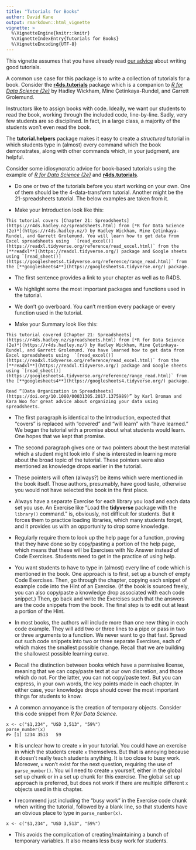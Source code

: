 ```yaml
---
title: "Tutorials for Books"
author: David Kane
output: rmarkdown::html_vignette
vignette: >
  %\VignetteEngine{knitr::knitr}
  %\VignetteIndexEntry{Tutorials for Books}
  %\VignetteEncoding{UTF-8}
---
```



This vignette assumes that you have already read [our advice](instructions.html) about writing good tutorials.

A common use case for this package is to write a collection of tutorials for a book. Consider the [**r4ds.tutorials**](https://ppbds.github.io/r4ds.tutorials/) package which is a companion to [*R for Data Science (2e)*](https://r4ds.hadley.nz/) by Hadley Wickham, Mine Çetinkaya-Rundel, and Garrett Grolemund.

Instructors like to assign books with code. Ideally, we want our students to read the book, working through the included code, line-by-line. Sadly, very few students are so disciplined. In fact, in a large class, a majority of the students won't even read the book.

The **tutorial.helpers** package makes it easy to create a *structured* tutorial in which students type in (almost) every command which the book demonstrates, along with other commands which, in your judgment, are helpful. 

Consider some idiosyncratic advice for book-based tutorials using the example of [*R for Data Science (2e)*](https://r4ds.hadley.nz/) and [**r4ds.tutorials**](https://ppbds.github.io/r4ds.tutorials/).

* Do one or two of the tutorials before you start working on your own. One of them should be the 4-data-transform tutorial. Another might be the 21-spreadsheets tutorial. The below examples are taken from it.

* Make your Introduction look like this:

````
This tutorial covers [Chapter 21: Spreadsheets](https://r4ds.hadley.nz/spreadsheets.html) from [*R for Data Science (2e)*](https://r4ds.hadley.nz/) by Hadley Wickham, Mine Çetinkaya-Rundel, and Garrett Grolemund. You will learn how to get data from Excel spreadsheets using  `[read_excel()](https://readxl.tidyverse.org/reference/read_excel.html)` from the [**readxl**](https://readxl.tidyverse.org/) package and Google sheets using `[read_sheet()](https://googlesheets4.tidyverse.org/reference/range_read.html)` from the [**googlesheets4**](https://googlesheets4.tidyverse.org/) package.
````

  - The first sentence provides a link to your chapter as well as to R4DS.
  - We highlight some the most important packages and functions used in the tutorial.
  - We don't go overboard. You can't mention every package or every function used in the tutorial.


* Make your Summary look like this:

````
This tutorial covered [Chapter 21: Spreadsheets](https://r4ds.hadley.nz/spreadsheets.html) from [*R for Data Science (2e)*](https://r4ds.hadley.nz/) by Hadley Wickham, Mine Çetinkaya-Rundel, and Garrett Grolemund. You have learned how to get data from Excel spreadsheets using  `[read_excel()](https://readxl.tidyverse.org/reference/read_excel.html)` from the [**readxl**](https://readxl.tidyverse.org/) package and Google sheets using `[read_sheet()](https://googlesheets4.tidyverse.org/reference/range_read.html)` from the [**googlesheets4**](https://googlesheets4.tidyverse.org/) package.

Read “[Data Organization in Spreadsheets](https://doi.org/10.1080/00031305.2017.1375989)” by Karl Broman and Kara Woo for great advice about organizing your data using spreadsheets.
````

  - The first paragraph is identical to the Introduction, expected that "covers" is replaced with "covered" and "will learn" with "have learned." We began the tutorial with a promise about what students would learn. One hopes that we kept that promise.
  - The second paragraph gives one or two pointers about the best material which a student might look into if she is interested in learning more about the broad topic of the tutorial. These pointers were also mentioned as knowledge drops earlier in the tutorial.
  - These pointers will often (always?) be items which were mentioned in the book itself. Those authors, presumably, have good taste, otherwise you would not have selected the book in the first place.

* Always have a separate Exercise for each library you load and each data set you use. An Exercise like "Load the **tidyverse** package with the `library()` command." is, obviously, not difficult for students. But it forces them to practice loading libraries, which many students forget, and it provides us with an opportunity to drop some knowledge.

* Regularly require them to look up the help page for a function, proving that they have done so by copy/pasting a portion of the help page, which means that these will be Exercises with No Answer instead of Code Exercises. Students need to get in the practice of using help.

* You want students to have to type in (almost) every line of code which is mentioned in the book. One approach is to first, set up a bunch of empty Code Exercises. Then, go through the chapter, copying each snippet of example code into the Hint of an Exercise. (If the book is sourced freely, you can also copy/paste a knowledge drop associated with each code snippet.) Then, go back and write the Exercises such that the answers are the code snippets from the book. The final step is to edit out at least a portion of the Hint.

* In most books, the authors will include more than one new thing in each code example. They will add two or three lines to a pipe or pass in two or three arguments to a function. We never want to go that fast. Spread out such code snippets into two or three separate Exercises, each of which makes the smallest possible change. Recall that we are building the shallowest possible learning curve. 

* Recall the distinction between books which have a permissive license, meaning that we can copy/paste text at our own discretion, and those which do not. For the latter, you can not copy/paste text. But you can express, in your own words, the key points made in each chapter. In either case, your knowledge drops should cover the most important things for students to know.

* A common annoyance is the creation of temporary objects. Consider this code snippet from *R for Data Science*.

````
x <- c("$1,234", "USD 3,513", "59%")
parse_number(x)
#> [1] 1234 3513   59
````

* It is unclear how to create `x` in your tutorial. You could have an exercise in which the students create `x` themselves. But that is annoying because it doesn't really teach students anything. It is too close to busy work. Moreover, `x` won't exist for the next question, requiring the use of `parse_number()`. You will need to create `x` yourself, either in the global set up chunk or in a set up chunk for this exercise. The global set up approach is preferred, but does not work if there are multiple different `x` objects used in this chapter.

* I recommend just including the "busy work" in the Exercise code chunk when writing the tutorial, followed by a blank line, so that students have an obvious place to type in `parse_number(x)`. 

````
x <- c("$1,234", "USD 3,513", "59%")

````

* This avoids the complication of creating/maintaining a bunch of temporary variables. It also means less busy work for students.






